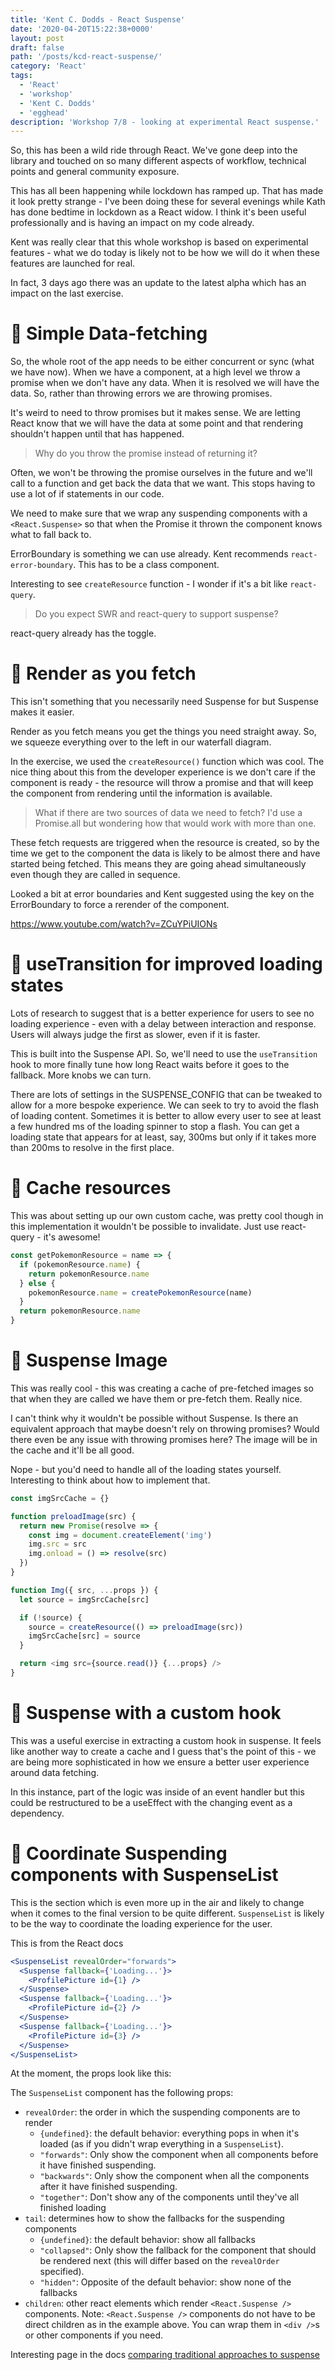 ```yaml
---
title: 'Kent C. Dodds - React Suspense'
date: '2020-04-20T15:22:38+0000'
layout: post
draft: false
path: '/posts/kcd-react-suspense/'
category: 'React'
tags:
  - 'React'
  - 'workshop'
  - 'Kent C. Dodds'
  - 'egghead'
description: 'Workshop 7/8 - looking at experimental React suspense.'
---
```


So, this has been a wild ride through React. We've gone deep into the library and touched on so many different aspects of workflow, technical points and general community exposure.

This has all been happening while lockdown has ramped up. That has made it look pretty strange - I've been doing these for several evenings while Kath has done bedtime in lockdown as a React widow. I think it's been useful professionally and is having an impact on my code already.

Kent was really clear that this whole workshop is based on experimental features - what we do today is likely not to be how we will do it when these features are launched for real.

In fact, 3 days ago there was an update to the latest alpha which has an impact on the last exercise.

# 💪 Simple Data-fetching

So, the whole root of the app needs to be either concurrent or sync (what we have now). When we have a component, at a high level we throw a promise when we don't have any data. When it is resolved we will have the data. So, rather than throwing errors we are throwing promises.

It's weird to need to throw promises but it makes sense. We are letting React know that we will have the data at some point and that rendering shouldn't happen until that has happened.

> Why do you throw the promise instead of returning it?

Often, we won't be throwing the promise ourselves in the future and we'll call to a function and get back the data that we want. This stops having to use a lot of if statements in our code.

We need to make sure that we wrap any suspending components with a `<React.Suspense>` so that when the Promise it thrown the component knows what to fall back to.

ErrorBoundary is something we can use already. Kent recommends `react-error-boundary`. This has to be a class component.

Interesting to see `createResource` function - I wonder if it's a bit like `react-query`.

> Do you expect SWR and react-query to support suspense?

react-query already has the toggle.

# 💪 Render as you fetch

This isn't something that you necessarily need Suspense for but Suspense makes it easier.

<TwitterTweetEmbed tweetId="1191922859762843649"/>

Render as you fetch means you get the things you need straight away. So, we squeeze everything over to the left in our waterfall diagram.

In the exercise, we used the `createResource()` function which was cool. The nice thing about this from the developer experience is we don't care if the component is ready - the resource will throw a promise and that will keep the component from rendering until the information is available.

> What if there are two sources of data we need to fetch? I'd use a Promise.all but wondering how that would work with more than one.

These fetch requests are triggered when the resource is created, so by the time we get to the component the data is likely to be almost there and have started being fetched. This means they are going ahead simultaneously even though they are called in sequence.

Looked a bit at error boundaries and Kent suggested using the key on the ErrorBoundary to force a rerender of the component.

https://www.youtube.com/watch?v=ZCuYPiUIONs

# 💪 useTransition for improved loading states

Lots of research to suggest that is a better experience for users to see no loading experience - even with a delay between interaction and response. Users will always judge the first as slower, even if it is faster.

This is built into the Suspense API. So, we'll need to use the `useTransition` hook to more finally tune how long React waits before it goes to the fallback. More knobs we can turn.

There are lots of settings in the SUSPENSE_CONFIG that can be tweaked to allow for a more bespoke experience. We can seek to try to avoid the flash of loading content. Sometimes it is better to allow every user to see at least a few hundred ms of the loading spinner to stop a flash. You can get a loading state that appears for at least, say, 300ms but only if it takes more than 200ms to resolve in the first place.

# 💪 Cache resources

This was about setting up our own custom cache, was pretty cool though in this implementation it wouldn't be possible to invalidate. Just use react-query - it's awesome!

```js
const getPokemonResource = name => {
  if (pokemonResource.name) {
    return pokemonResource.name
  } else {
    pokemonResource.name = createPokemonResource(name)
  }
  return pokemonResource.name
}
```

# 💪 Suspense Image

This was really cool - this was creating a cache of pre-fetched images so that when they are called we have them or pre-fetch them. Really nice.

I can't think why it wouldn't be possible without Suspense. Is there an equivalent approach that maybe doesn't rely on throwing promises? Would there even be any issue with throwing promises here? The image will be in the cache and it'll be all good.

Nope - but you'd need to handle all of the loading states yourself. Interesting to think about how to implement that.

```js
const imgSrcCache = {}

function preloadImage(src) {
  return new Promise(resolve => {
    const img = document.createElement('img')
    img.src = src
    img.onload = () => resolve(src)
  })
}

function Img({ src, ...props }) {
  let source = imgSrcCache[src]

  if (!source) {
    source = createResource(() => preloadImage(src))
    imgSrcCache[src] = source
  }

  return <img src={source.read()} {...props} />
}
```

# 💪 Suspense with a custom hook

This was a useful exercise in extracting a custom hook in suspense. It feels like another way to create a cache and I guess that's the point of this - we are being more sophisticated in how we ensure a better user experience around data fetching.

In this instance, part of the logic was inside of an event handler but this could be restructured to be a useEffect with the changing event as a dependency.

# 💪 Coordinate Suspending components with SuspenseList

This is the section which is even more up in the air and likely to change when it comes to the final version to be quite different. `SuspenseList` is likely to be the way to coordinate the loading experience for the user.

This is from the React docs

```jsx
<SuspenseList revealOrder="forwards">
  <Suspense fallback={'Loading...'}>
    <ProfilePicture id={1} />
  </Suspense>
  <Suspense fallback={'Loading...'}>
    <ProfilePicture id={2} />
  </Suspense>
  <Suspense fallback={'Loading...'}>
    <ProfilePicture id={3} />
  </Suspense>
</SuspenseList>
```

At the moment, the props look like this:

The `SuspenseList` component has the following props:

- `revealOrder`: the order in which the suspending components are to render
  - `{undefined}`: the default behavior: everything pops in when it's loaded (as
    if you didn't wrap everything in a `SuspenseList`).
  - `"forwards"`: Only show the component when all components before it have
    finished suspending.
  - `"backwards"`: Only show the component when all the components after it have
    finished suspending.
  - `"together"`: Don't show any of the components until they've all finished
    loading
- `tail`: determines how to show the fallbacks for the suspending components
  - `{undefined}`: the default behavior: show all fallbacks
  - `"collapsed"`: Only show the fallback for the component that should be
    rendered next (this will differ based on the `revealOrder` specified).
  - `"hidden"`: Opposite of the default behavior: show none of the fallbacks
- `children`: other react elements which render `<React.Suspense />` components.
  Note: `<React.Suspense />` components do not have to be direct children as in
  the example above. You can wrap them in `<div />`s or other components if you
  need.

Interesting page in the docs [comparing traditional approaches to suspense](https://reactjs.org/docs/concurrent-mode-suspense.html#traditional-approaches-vs-suspense)
